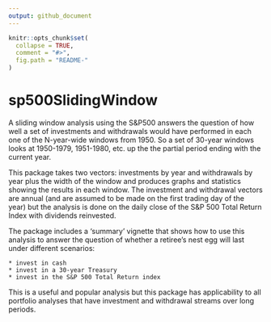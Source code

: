 ```yaml
---
output: github_document
---
```


<!-- README.md is generated from README.Rmd. Please edit that file -->

```r
knitr::opts_chunk$set(
  collapse = TRUE,
  comment = "#>",
  fig.path = "README-"
)
```
sp500SlidingWindow
==================

A sliding window analysis using the S&P500 answers the question of how well a set of investments and withdrawals would have performed in each one of the N-year-wide windows from 1950. So a set of 30-year windows looks at 1950-1979, 1951-1980, etc. up the the partial period ending with the current year.

This package takes two vectors: investments by year and withdrawals by year plus the width of the window and produces graphs and statistics showing the results in each window. The investment and withdrawal vectors are annual (and are assumed to be made on the first trading day of the year) but the analysis is done on the daily close of the S&P 500 Total Return Index with dividends reinvested.

The package includes a 'summary' vignette that shows how to use this analysis to answer the question of whether a retiree's nest egg will last under different scenarios:   

    * invest in cash
    * invest in a 30-year Treasury
    * invest in the S&P 500 Total Return index
    
This is a useful and popular analysis but this package has applicability to all portfolio analyses that have investment and withdrawal streams over long periods.
